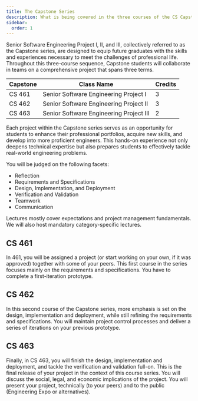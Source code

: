 ```yaml
---
title: The Capstone Series
description: What is being covered in the three courses of the CS Capstone series?
sidebar:
  order: 1
---
```



Senior Software Engineering Project I, II, and III, collectively referred to as the Capstone series, are designed to equip future graduates with the skills and experiences necessary to meet the challenges of professional life. Throughout this three-course sequence, Capstone students will collaborate in teams on a comprehensive project that spans three terms.

Capstone | Class Name | Credits
---------|------------|--------
CS 461   | Senior Software Engineering Project I   | 3
CS 462   | Senior Software Engineering Project II  | 3
CS 463   | Senior Software Engineering Project III | 2

Each project within the Capstone series serves as an opportunity for students to enhance their professional portfolios, acquire new skills, and develop into more proficient engineers. This hands-on experience not only deepens technical expertise but also prepares students to effectively tackle real-world engineering problems.

You will be judged on the following facets:

- Reflection
- Requirements and Specifications
- Design, Implementation, and Deployment
- Verification and Validation
- Teamwork
- Communication

<LinkCard
  title="How are these facets distributed grade-wise?"
  description="This changes as you progress through the series."
  href="/project-evaluation/breakdown/"
/>

Lectures mostly cover expectations and project management fundamentals. We will also host mandatory category-specific lectures.

## CS 461

In 461, you will be assigned a project (or start working on your own, if it was approved) together with some of your peers.  This first course in the series focuses mainly on the requirements and specifications. You have to complete a first-iteration prototype. 

## CS 462

In this second course of the Capstone series, more emphasis is set on the design, implementation and deployment, while still refining the requirements and specifications. You will maintain project control processes and deliver a series of iterations on your previous prototype.

## CS 463

Finally, in CS 463, you will finish the design, implementation and deployment, and tackle the verification and validation full-on. This is the final release of your project in the context of this course series. You will discuss the social, legal, and economic implications of the project. You will present your project, technically (to your peers) and to the public (Engineering Expo or alternatives). 